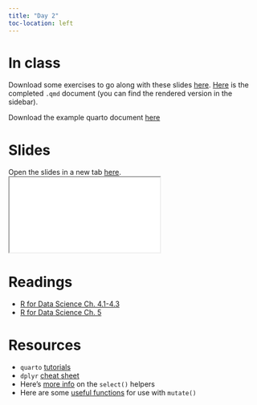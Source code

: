 ```yaml
---
title: "Day 2"
toc-location: left
---
```


# In class

Download some exercises to go along with these slides [here](exercises/_exercises_day_2.qmd). [Here](exerci_exercises_day_2_inclass.qmd) is the completed `.qmd` document (you can find the rendered version in the sidebar).

Download the example quarto document [here](https://quarto.org/docs/get-started/hello/rstudio/_hello.qmd)

# Slides

Open the slides in a new tab [here](slides/wrangling.html).
<div>
```{=html}
<iframe class="slide-deck" src="slides/wrangling.html"></iframe>
```

</div>


# Readings

- [R for Data Science Ch. 4.1-4.3](https://r4ds.hadley.nz/data-transform.html)
- [R for Data Science Ch. 5](https://r4ds.hadley.nz/workflow-style.html)

# Resources

- `quarto` [tutorials](https://quarto.org/docs/get-started/hello/rstudio.html)
- `dplyr` [cheat sheet](https://posit.co/wp-content/uploads/2022/10/data-transformation-1.pdf)
- Here's [more info](https://tidyselect.r-lib.org/reference/select_helpers.html) on the `select()` helpers
- Here are some [useful functions](https://dplyr.tidyverse.org/reference/mutate.html#useful-mutate-functions) for use with `mutate()`